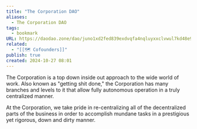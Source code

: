 ```yaml
---
title: "The Corporation DAO"
aliases:
  - The Corporation DAO
tags:
  - bookmark
URL: https://daodao.zone/dao/juno1xd2fed839exdvqfa4nqluyxxclvwul7kd48e9pyfm0z2g90dc37srnqy39/home
related:
  - "[[🗺️ Cofounders]]"
publish: true
created: 2024-10-27 08:01
---
```




The Corporation is a top down inside out approach to the wide world of work. Also known as "getting shit done," the Corporation has many branches and levels to it that allow fully autonomous operation in a truly centralized manner.

At the Corporation, we take pride in re-centralizing all of the decentralized parts of the business in order to accomplish mundane tasks in a prestigious yet rigorous, down and dirty manner.